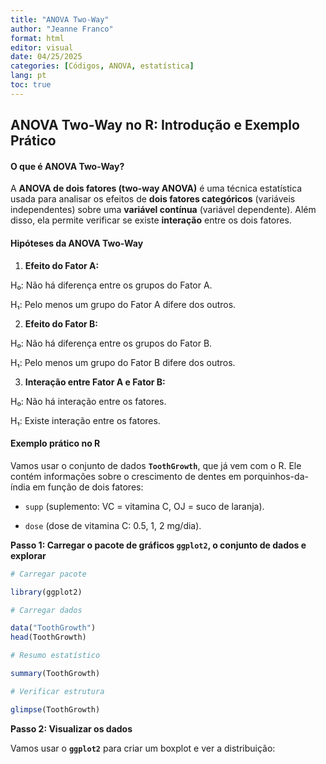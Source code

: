 ---
title: "ANOVA Two-Way"
author: "Jeanne Franco"
format: html
editor: visual
date: 04/25/2025
categories: [Códigos, ANOVA, estatística]
lang: pt
toc: true
---

## ANOVA Two-Way no R: Introdução e Exemplo Prático

#### **O que é ANOVA Two-Way?**

A **ANOVA de dois fatores (two-way ANOVA)** é uma técnica estatística usada para analisar os efeitos de **dois fatores categóricos** (variáveis independentes) sobre uma **variável contínua** (variável dependente). Além disso, ela permite verificar se existe **interação** entre os dois fatores.

#### **Hipóteses da ANOVA Two-Way**

1.  **Efeito do Fator A:**

H₀: Não há diferença entre os grupos do Fator A.

H₁: Pelo menos um grupo do Fator A difere dos outros.

2.  **Efeito do Fator B:**

H₀: Não há diferença entre os grupos do Fator B.

H₁: Pelo menos um grupo do Fator B difere dos outros.

3.  **Interação entre Fator A e Fator B:**

H₀: Não há interação entre os fatores.

H₁: Existe interação entre os fatores.

#### **Exemplo prático no R**

Vamos usar o conjunto de dados **`ToothGrowth`**, que já vem com o R. Ele contém informações sobre o crescimento de dentes em porquinhos-da-índia em função de dois fatores:

-   `supp` (suplemento: VC = vitamina C, OJ = suco de laranja).

-   `dose` (dose de vitamina C: 0.5, 1, 2 mg/dia).

**Passo 1: Carregar o pacote de gráficos `ggplot2`, o conjunto de dados e explorar**

```{r, warning=FALSE, message=FALSE}
# Carregar pacote

library(ggplot2)

# Carregar dados

data("ToothGrowth")
head(ToothGrowth)

# Resumo estatístico

summary(ToothGrowth)

# Verificar estrutura

glimpse(ToothGrowth)
```

**Passo 2: Visualizar os dados**

Vamos usar o **`ggplot2`** para criar um boxplot e ver a distribuição:





